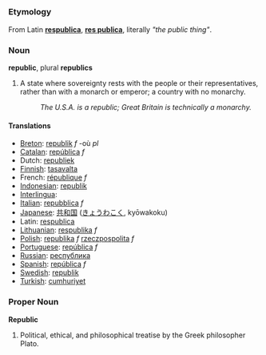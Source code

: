 =={{en}}==

===Etymology===

From Latin '''[[respublica]]''', '''[[res publica]]''', literally ''"the public thing"''.

===Noun===
'''republic''', plural '''republics'''

#A state where sovereignty rests with the people or their representatives, rather than with a monarch or emperor; a country with no monarchy.
#: ''The U.S.A. is a republic; Great Britain is technically a monarchy.''

====Translations====

*[[Breton]]: [[republik]] ''f'' -où ''pl''
*[[Catalan]]: [[república]] ''f''
*Dutch: [[republiek]] '' ''
*[[Finnish]]: [[tasavalta]]
*French: [[république]] ''f''
*[[Indonesian]]: [[republik]]
*[[Interlingua]]: [[]]
*[[Italian]]: [[repubblica]] ''f''
*[[Japanese]]: [[共和国]] ([[きょうわこく]], kyōwakoku)
*Latin: [[respublica]]
*[[Lithuanian]]: [[respublika]] ''f''
*[[Polish]]: [[republika]] ''f'' [[rzeczpospolita]] ''f''
*[[Portuguese]]: [[república]] ''f''
*[[Russian]]: [[республика]]
*[[Spanish]]: [[república]] ''f''
*[[Swedish]]: [[republik]] '' ''
*[[Turkish]]: [[cumhuriyet]]

===Proper Noun===
'''Republic'''

#  Political, ethical, and philosophical treatise by the Greek philosopher Plato.